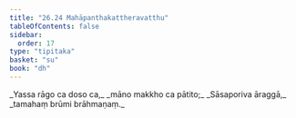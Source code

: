 ```yaml
---
title: "26.24 Mahāpanthakattheravatthu"
tableOfContents: false
sidebar:
  order: 17
type: "tipitaka"
basket: "su"
book: "dh"
---
```



<DynamicBreadcrumb />

<Division number="407" book="dh">

<Paragraph number="435" type="verses" book="dh">
_Yassa rāgo ca doso ca,_  
_māno makkho ca pātito;_  
_Sāsaporiva āraggā,_  
_tamahaṃ brūmi brāhmaṇaṃ._
</Paragraph>
</Division>